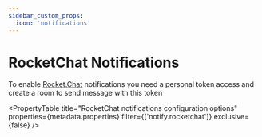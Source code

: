 ```yaml
---
sidebar_custom_props:
  icon: 'notifications'
---
```


# RocketChat Notifications

To enable [Rocket.Chat](https://www.rocket.chat/) notifications you need a personal token access and create a room to send message with this token

<PropertyTable
  title="RocketChat notifications configuration options"
  properties={metadata.properties}
  filter={['notify.rocketchat']}
  exclusive={false}
/>
